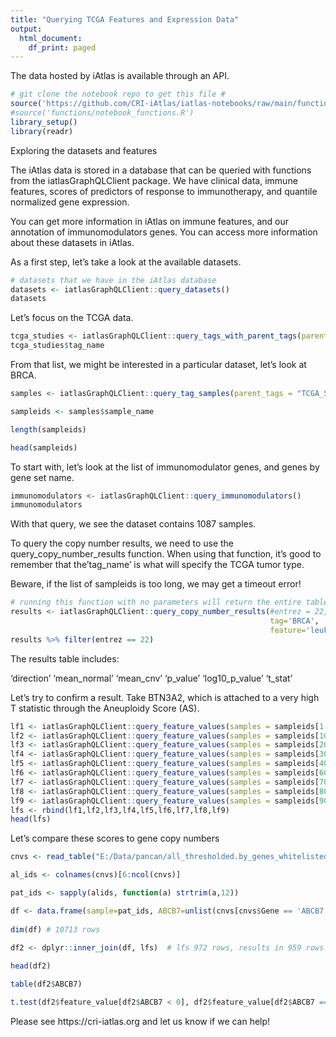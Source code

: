 ```yaml
---
title: "Querying TCGA Features and Expression Data"
output:
  html_document:
    df_print: paged
---
```


The data hosted by iAtlas is available through an API.

```r
# git clone the notebook repo to get this file #
source('https://github.com/CRI-iAtlas/iatlas-notebooks/raw/main/functions/notebook_functions.R')
#source('functions/notebook_functions.R')
library_setup()
library(readr)
```

Exploring the datasets and features

The iAtlas data is stored in a database that can be queried with functions from the
iatlasGraphQLClient package. We have clinical data, immune features, scores of
predictors of response to immunotherapy, and quantile normalized gene expression.

You can get more information in iAtlas on immune features, and our annotation of
immunomodulators genes. You can access more information about these datasets in iAtlas.

As a first step, let’s take a look at the available datasets.

```r
# datasets that we have in the iAtlas database
datasets <- iatlasGraphQLClient::query_datasets()
datasets
```

Let's focus on the TCGA data.

```r
tcga_studies <- iatlasGraphQLClient::query_tags_with_parent_tags(parent_tags = "TCGA_Study")
tcga_studies$tag_name
```

From that list, we might be interested in a particular dataset, let's look at BRCA.


```r
samples <- iatlasGraphQLClient::query_tag_samples(parent_tags = "TCGA_Study",tags= c(tag_name = "BRCA"))

sampleids <- samples$sample_name

length(sampleids)

head(sampleids)
```

 To start with, let's look at the list of immunomodulator genes,
and genes by gene set name.

```r
immunomodulators <- iatlasGraphQLClient::query_immunomodulators()
immunomodulators
```


With that query, we see the dataset contains 1087 samples.

To query the copy number results, we need to use the query_copy_number_results function. When using that function, 
it's good to remember that the'tag_name' is what will specify the TCGA tumor type.

Beware, if the list of sampleids is too long, we may get a timeout error!

```r
# running this function with no parameters will return the entire table.
results <- iatlasGraphQLClient::query_copy_number_results(#entrez = 22,  #22:ABCB7 # immunomodulators$entrez[1:5], 
                                                          tag='BRCA',
                                                          feature='leukocyte_fraction')
results %>% filter(entrez == 22)
```

The results table includes:
  
  'direction' 
  'mean_normal' 
  'mean_cnv' 
  'p_value' 
  'log10_p_value' 
  't_stat' 

Let's try to confirm a result.  Take BTN3A2, which is attached to a very high T statistic through the Aneuploidy Score (AS).

```r
lf1 <- iatlasGraphQLClient::query_feature_values(samples = sampleids[1:100], features = 'leukocyte_fraction',)
lf2 <- iatlasGraphQLClient::query_feature_values(samples = sampleids[101:200], features = 'leukocyte_fraction',)
lf3 <- iatlasGraphQLClient::query_feature_values(samples = sampleids[201:300], features = 'leukocyte_fraction',)
lf4 <- iatlasGraphQLClient::query_feature_values(samples = sampleids[301:400], features = 'leukocyte_fraction',)
lf5 <- iatlasGraphQLClient::query_feature_values(samples = sampleids[401:500], features = 'leukocyte_fraction',)
lf6 <- iatlasGraphQLClient::query_feature_values(samples = sampleids[601:700], features = 'leukocyte_fraction',)
lf7 <- iatlasGraphQLClient::query_feature_values(samples = sampleids[701:800], features = 'leukocyte_fraction',)
lf8 <- iatlasGraphQLClient::query_feature_values(samples = sampleids[801:900], features = 'leukocyte_fraction',)
lf9 <- iatlasGraphQLClient::query_feature_values(samples = sampleids[900:length(sampleids)], features = 'leukocyte_fraction',)
lfs <- rbind(lf1,lf2,lf3,lf4,lf5,lf6,lf7,lf8,lf9)
head(lfs)
```



Let's compare these scores to gene copy numbers

```r
cnvs <- read_table("E:/Data/pancan/all_thresholded.by_genes_whitelisted.tsv.gz")

al_ids <- colnames(cnvs)[6:ncol(cnvs)]

pat_ids <- sapply(alids, function(a) strtrim(a,12))

df <- data.frame(sample=pat_ids, ABCB7=unlist(cnvs[cnvs$Gene == 'ABCB7',6:ncol(cnvs)]))
  
dim(df) # 10713 rows

df2 <- dplyr::inner_join(df, lfs)  # lfs 972 rows, results in 959 rows #
               
head(df2)
```


```r

table(df2$ABCB7)

```

```r

t.test(df2$feature_value[df2$ABCB7 < 0], df2$feature_value[df2$ABCB7 == 0])

```




Please see https://cri-iatlas.org and let us know if we can help!

